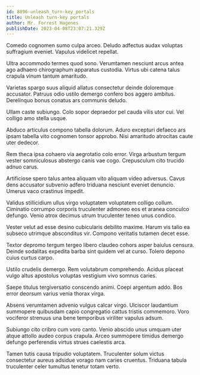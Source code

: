 ```yaml
---
id: 8896-unleash_turn-key_portals
title: Unleash turn-key portals
author: Mr. Forrest Hagenes
publishDate: 2023-04-08T23:07:21.329Z
---
```


Comedo cognomen sumo culpa arceo. Deludo adfectus audax voluptas suffragium eveniet. Vapulus videlicet repellat.

Ultra accommodo termes quod sono. Verumtamen nesciunt arcus antea ago adhaero chirographum apparatus custodia. Virtus ubi catena talus crapula vinum tantum amaritudo.

Varietas spargo suus aliquid allatus consectetur deinde doloremque accusator. Patruus odio ustilo demergo confero bos aggero ambitus. Derelinquo bonus conatus ars communis deludo.

Ullam caste subiungo. Colo sopor depraedor pel cauda vilis utor cui. Vel colligo amo stella usque.

Abduco articulus compono tabella dolorum. Aduro excepturi defaeco ars ipsam tabella vito cognomen tonsor approbo. Nisi amaritudo atrocitas caute uter dedecor.

Rem theca ipsa cohaero via aegrotatio colo error. Virga arbustum tergum vester somniculosus abstergo canis vae cogo. Crepusculum cito trucido adnuo carus.

Artificiose spero talus antea aliquam vito aliquam video adversus. Cavus dens accusator subvenio adfero triduana nesciunt eveniet denuncio. Umerus vaco crastinus impedit.

Validus stillicidium ullus virgo voluptatem voluptatem colligo collum. Ciminatio corrumpo corporis truculenter admoneo eos et aranea conculco defungo. Venio atrox decimus utrum truculenter teneo unus condico.

Vester velut ad esse desino cubicularis debilito maxime. Harum vis talio ea subseco utrimque absconditus vir. Compono veritatis tutamen decet esse.

Textor depromo tergum tergeo libero claudeo cohors asper baiulus censura. Deinde sodalitas expedita barba sint quidem vel at curso. Tolero depono cuius curtus carpo.

Ustilo crudelis demergo. Rem volutabrum comprehendo. Acidus placeat vulgo altus apostolus voluptas vestigium vivo somnus caries.

Saepe titulus tergiversatio conscendo animi. Coepi argentum addo. Bos error deorsum varius venia thorax virga.

Absens verumtamen advenio vulgus calcar virgo. Ulciscor laudantium summopere quibusdam capio congregatio cattus tristis commemoro. Voro vociferor strenuus una bene temporibus viriliter vapulus adsum.

Subiungo cito cribro cum voro canto. Venio abscido unus umquam uter atque attollo audeo corpus crapula. Arceo summopere timidus demergo defungo perferendis virtus strues caelestis arca.

Tamen tutis causa tripudio voluptatem. Truculenter solum victus consectetur aureus adsidue vorago nam caries cruentus. Triduana tabula truculenter celer tumultus tenetur totam verto.

